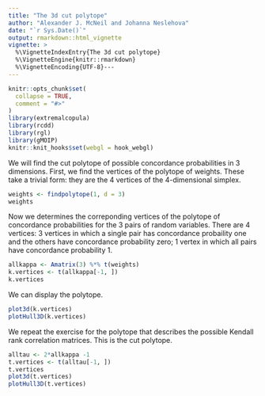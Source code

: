 ```yaml
---
title: "The 3d cut polytope"
author: "Alexander J. McNeil and Johanna Neslehova"
date: "`r Sys.Date()`"
output: rmarkdown::html_vignette
vignette: >
  %\VignetteIndexEntry{The 3d cut polytope}
  %\VignetteEngine{knitr::rmarkdown}
  %\VignetteEncoding{UTF-8}---
---
```


```r
knitr::opts_chunk$set(
  collapse = TRUE,
  comment = "#>"
)
library(extremalcopula)
library(rcdd)
library(rgl)
library(gMOIP)
knitr::knit_hooks$set(webgl = hook_webgl)
```

We will find the cut polytope of possible concordance probabilities in 3 dimensions. First, we find the vertices of the polytope of weights. These take a trivial form: they are the 4 vertices of the 4-dimensional simplex.

```r
weights <- findpolytope(1, d = 3)
weights
```

Now we determines the correponding vertices of the polytope of concordance probabilities for the 3 pairs of random variables. There are 4 vertices: 3 vertices in which a single pair has concordance probaility one and the others have concordance probability zero; 1 vertex in which all pairs have concordance probability 1.

```r
allkappa <- Amatrix(3) %*% t(weights)
k.vertices <- t(allkappa[-1, ])
k.vertices
```

We can display the polytope.

```r
plot3d(k.vertices)
plotHull3D(k.vertices)
```

We repeat the exercise for the polytope that describes the possible Kendall rank correlation matrices. This is the cut polytope.

```r
alltau <- 2*allkappa -1
t.vertices <- t(alltau[-1, ])
t.vertices
plot3d(t.vertices)
plotHull3D(t.vertices)
```
